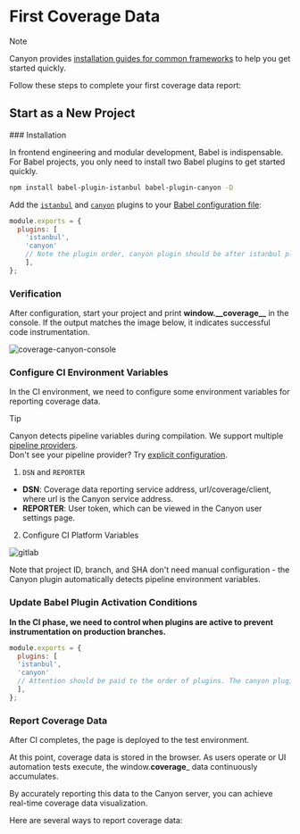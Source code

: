 
# First Coverage Data

> [!NOTE]
>
> Canyon provides [installation guides for common frameworks](/documentation/installation/getting-started) to help you get started quickly.

Follow these steps to complete your first coverage data report:

## Start as a New Project

<Steps>
  ### Installation

In frontend engineering and modular development, Babel is indispensable. For Babel projects, you only need to install two Babel plugins to get started quickly.

```sh npm2yarn
npm install babel-plugin-istanbul babel-plugin-canyon -D
```

Add the [`istanbul`](https://www.npmjs.com/package/babel-plugin-istanbul) and [`canyon`](https://www.npmjs.com/package/babel-plugin-canyon) plugins to your [Babel configuration file](https://babeljs.io/docs/config-files#configuration-file-types):

  ```js filename="babel.config.js" {3,4} copy
  module.exports = {
    plugins: [
      'istanbul',
      'canyon'
      // Note the plugin order, canyon plugin should be after istanbul plugin
      ],
  };
  ```

### Verification

After configuration, start your project and print **window.\_\_coverage\_\_** in the console. If the output matches the image below, it indicates successful code instrumentation.

![coverage-canyon-console](https://cdn.jsdelivr.net/gh/canyon-project/assets/docs/static/documentation/getting-started/first-coverage/coverage-canyon-console.png)

### Configure CI Environment Variables

In the CI environment, we need to configure some environment variables for reporting coverage data.

> [!TIP]
>
> Canyon detects pipeline variables during compilation. We support multiple [pipeline providers](/documentation/reference/provider).<br/>
> Don't see your pipeline provider? Try [explicit configuration](/documentation/ecosystem/babel-plugin-canyon#配置).


1. `DSN` and `REPORTER`

- **DSN**: Coverage data reporting service address, url/coverage/client, where url is the Canyon service address.
- **REPORTER**: User token, which can be viewed in the Canyon user settings page.

2. Configure CI Platform Variables

![gitlab](https://cdn.jsdelivr.net/gh/canyon-project/assets/docs/static/documentation/getting-started/first-coverage/gitlab-var-config.png)

<Callout type="info" emoji="ℹ️">
  Note that project ID, branch, and SHA don't need manual configuration - the Canyon plugin automatically detects pipeline environment variables.
</Callout>

  ### Update Babel Plugin Activation Conditions

  __In the CI phase, we need to control when plugins are active to prevent instrumentation on production branches.__

  ```js filename="babel.config.js" {3,4} copy
  module.exports = {
    plugins: [
    'istanbul',
    'canyon'
    // Attention should be paid to the order of plugins. The canyon plugin should be placed after the istanbul plugin
    ],
  };
  ```

  ### Report Coverage Data

  After CI completes, the page is deployed to the test environment.

  At this point, coverage data is stored in the browser. As users operate or UI automation tests execute, the window.__coverage___ data continuously accumulates.

  By accurately reporting this data to the Canyon server, you can achieve real-time coverage data visualization.


  Here are several ways to report coverage data:

  <Cards>
  <Cards.Card
    title="UI Automation Testing"
    href="/documentation/end-to-end-testing/playwright"
  />
  <Cards.Card
    title="Manual Testing"
    href="/documentation/ecosystem/canyon-extension"
  />
</Cards>
</Steps>

